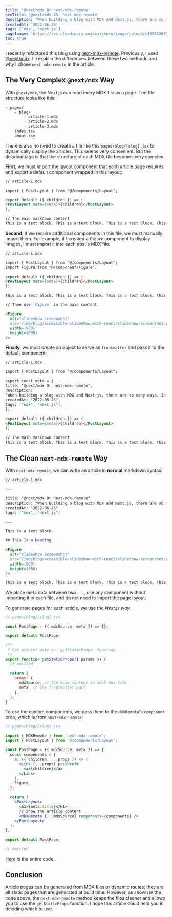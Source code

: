 ```yaml
---
title: '@next/mdx Or next-mdx-remote'
seoTitle: '@next/mdx VS. next-mdx-remote'
description: "When building a blog with MDX and Next.js, there are so many ways. In this article, I'll show you why I choose next-mdx-remote instead of @next/mdx."
createdAt: '2022-06-26'
tags: ['mdx', 'next.js']
pageImage: 'https://res.cloudinary.com/cyishere/image/upload/v1656226590/cyishere/blog/next-mdx-ogImage_tzzlq5.png'
toc: true
---
```


I recently refactored this blog using [next-mdx-remote](https://github.com/hashicorp/next-mdx-remote). Previously, I used [@next/mdx](https://www.npmjs.com/package/@next/mdx). I'll explain the differences between these two methods and why I chose `next-mdx-remote` in the article.

## The Very Complex `@next/mdx` Way

With `@next/mdx`, the Next.js can read every MDX file as a page. The file structure looks like this:

```bash
- pages/
	- blog/
		- article-1.mdx
		- article-2.mdx
		- article-3.mdx
	index.tsx
	about.tsx
```

There is also no need to create a file like this `pages/blog/[slug].jsx` to dynamically display the articles. This seems very convenient. But the disadvantage is that the structure of each MDX file becomes very complex.

**First**, we must import the layout component that each article page requires and export a default component wrapped in this layout:

```markdown {3-7}
// article-1.mdx

import { PostLayout } from "@/components/Layout";

export default ({ children }) => (
<PostLayout meta={meta}>{children}</PostLayout>
);

// The main markdown content
This is a text block. This is a text block. This is a text block. This is a text block. This is a text block. This is a text block. This is a text block. This is a text block. This is a text block. This is a text block. This is a text block.
```

**Second**, if we require additional components in this file, we must manually import them. For example, if I created a `Figure` component to display images, I must import it into each post's MDX file:

```markdown {4}
// article-1.mdx

import { PostLayout } from "@/components/Layout";
import Figure from "@/component/Figure";

export default ({ children }) => (
<PostLayout meta={meta}>{children}</PostLayout>
);

This is a text block. This is a text block. This is a text block. This is a text block. This is a text block. This is a text block. This is a text block. This is a text block. This is a text block. This is a text block. This is a text block.

// Then use `Figure` in the main content

<Figure
  alt="slideshow screenshot"
  src="/img/blog/accessible-slideshow-with-react/slideshow-screenshot.png"
  width={900}
  height={600}
/>
```

**Finally**, we must create an object to serve as `frontmatter` and pass it to the default component:

```markdown {5-11,14}
// article-1.mdx

import { PostLayout } from "@/components/Layout";

export const meta = {
title: "@next/mdx Or next-mdx-remote",
description:
"When building a blog with MDX and Next.js, there are so many ways. In this article, I'll show you why I choose next-mdx-remote instead of @next/mdx.",
createdAt: "2022-06-26",
tags: ["mdx", "next.js"],
};

export default ({ children }) => (
<PostLayout meta={meta}>{children}</PostLayout>
);

// The main markdown content
This is a text block. This is a text block. This is a text block. This is a text block. This is a text block. This is a text block. This is a text block. This is a text block. This is a text block. This is a text block. This is a text block.
```

## The Clean `next-mdx-remote` Way

With `next-mdx-remote`, we can write an article in **normal** markdown syntax:

```markdown
// article-1.mdx

---

title: "@next/mdx Or next-mdx-remote"
description: "When building a blog with MDX and Next.js, there are so many ways. In this article, I'll show you why I choose next-mdx-remote instead of @next/mdx."
createdAt: "2022-06-26"
tags: ["mdx", "next.js"]

---

This is a text block.

## This Is a Heading

<Figure
  alt="slideshow screenshot"
  src="/img/blog/accessible-slideshow-with-react/slideshow-screenshot.png"
  width={900}
  height={600}
/>

This is a text block. This is a text block. This is a text block. This is a text block. This is a text block. This is a text block. This is a text block. This is a text block. This is a text block. This is a text block.
```

We place meta data between two `---`, use any component without importing it in each file, and do not need to import the page layout.

To generate pages for each article, we use the _Next.js way_.

```jsx {3,10}
// pages/blog/[slug].jsx

const PostPage = ({ mdxSource, meta }) => {};

export default PostPage;

/**
 * Get artciel date in `getStaticProps` function
 */
export function getStaticProps({ params }) {
  // omitted

  return {
    props: {
      mdxSource, // The main content in each mdx file
      meta, // The frontmatter part
    },
  };
}
```

To use the custom components, we pass them to the `MDXRemote`'s `component` prop, which is from `next-mdx-remote`:

```jsx {7-14,20}
// pages/blog/[slug].jsx

import { MDXRemote } from 'next-mdx-remote';
import { PostLayout } from '@/components/Layout';

const PostPage = ({ mdxSource, meta }) => {
  const components = {
    a: ({ children, ...props }) => (
      <Link {...props} passHref>
        <a>{children}</a>
      </Link>
    ),
    Figure,
  };

  return (
    <PostLayout>
      <h1>{meta.title}</h1>
      // Show the article content
      <MDXRemote {...mdxSource} components={components} />
    </PostLayout>
  );
};

export default PostPage;

// omitted
```

[Here](https://github.com/cyishere/cyishere2022/blob/main/pages/blog/%5Bslug%5D.tsx) is the entire code.

## Conclusion

Article pages can be generated from MDX files or dynamic routes; they are all static pages that are generated at build time. However, as shown in the code above, the `next-mdx-remote` method keeps the files cleaner and allows you to use the `getStaticProps` function. I hope this article could help you in deciding which to use.
